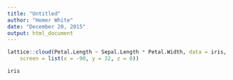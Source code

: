 ```yaml
---
title: "Untitled"
author: "Homer White"
date: "December 20, 2015"
output: html_document
---
```


```r
lattice::cloud(Petal.Length ~ Sepal.Length * Petal.Width, data = iris,
	screen = list(x = -90, y = 32, z = 0))
```

```r
iris
```


